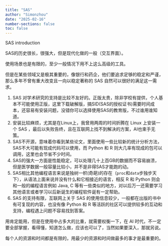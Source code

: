 ```yaml
---
title: "SAS"
author: "Simonzhou"
date: "2025-02-16"
number-sections: false
toc: false
---
```


SAS introduction

SAS的历史很长，很强大，但是现代化做的一般（交互界面）。

使用场景也是有限的，至少一般情况下用不上这么高级的工具。

但是在某些领域又是极其重要的，像银行和药企，他们要追求足够的稳定和严谨，那么多年不曾有重大改变且一向以稳定著称的 SAS 自然可以很好的满足这一需求。

1.  SAS 对学术研究的支持是比较不友好的。正版太贵，除非学校有提供，个人基本不可能使用正版，这里下载破解版，搞SID(SAS的授权证书)需要时间成本，还容易有安装问题，没错你可以选择使用SAS的教育版，不过谁用谁知道。
2.  安装比较麻烦，尤其是在Linux上，我曾用两周的时间折腾在 Linux 上安装一个 SAS ，最后以失败告终，且在互联网上找不到解决的方案，AI也束手无策。
3.  SAS不开源，意味着你看到某些论文，里面使用一些比较新的统计分析方法，SAS不大可能有现成代码可以使用，而 Python 和 R 则大几率有现成的包可以调用，这里也会节省不少时间。
4.  SAS的强大一方面是性能稳定，可以处理几十上百GB的数据而不容易崩溃，但是医学数据一般容量比较小，并不是非得SAS才能跑的动。
5.  SAS相比其他编程语言来说是独树一帜(奇葩)的存在（`proc`和`data`步独步天下），从语法上面来说并没有什么和它相接近的语言，相反 R 和 Python 则会和一般的编程语言例如 Java, C 等有一些类似的地方，对以后万一还需要学习其他语言或者学习以后新诞生的编程软件诞有一定帮助。
6.  SAS 的支持有限，互联网上关于 SAS 的使用信息较少，一般都在出版的书中有可复现的内容，也没有像 Python 和 R 等活跃的社区可以提供较多的互动和支持，编程遇上问题不容易找到答案。

用肯定能用，但是在使用中占多大的比重，就需要权衡一下，在 AI 时代，不一定要全部掌握，看得懂，知道怎么做，应该也可以了，当然如果要深入，那就另说。

每个人的资源和时间都是有限的，用最少的资源和时间做最多的事才是最重要的。